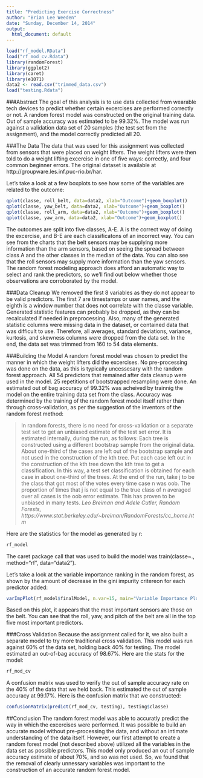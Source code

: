 ```yaml
---
title: "Predicting Exercise Correctness"
author: "Brian Lee Weeden"
date: "Sunday, December 14, 2014"
output:
  html_document: default
---
```

```r
load("rf_model.RData")
load("rf_mod_cv.Rdata")
library(randomForest)
library(ggplot2)
library(caret)
library(e1071)
data2 <- read.csv("trimmed_data.csv")
load("testing.Rdata")
```

###Abstract
The goal of this analysis is to use data collected from wearable tech devices to predict whether certain excercises are performed correctly or not.  A random forest model was constructed on the original training data.  Out of sample accuracy was estimated to be 99.32%.  The model was run against a validation data set of 20 samples (the test set from the assignment), and the model correctly predicted all 20.

###The Data
The data that was used for this assignment was collected from sensors that were placed on weight lifters.  The weight lifters were then told to do a weight lifting excercise in one of five ways: correctly, and four common beginner errors.  The original dataset is available at  http://groupware.les.inf.puc-rio.br/har.

Let's take a look at a few boxplots to see how some of the variables are related to the outcome:
```r
qplot(classe, roll_belt, data=data2, xlab="Outcome")+geom_boxplot()
qplot(classe, yaw_belt, data=data2, xlab="Outcome")+geom_boxplot()
qplot(classe, roll_arm, data=data2, xlab="Outcome")+geom_boxplot()
qplot(classe, yaw_arm, data=data2, xlab="Outcome")+geom_boxplot()
```

The outcomes are split into five classes, A-E.  A is the correct way of doing the excercise, and B-E are each classificatons of an incorrect way.  You can see from the charts that the belt sensors may be supplying more information than the arm sensors, based on seeing the spread between class A and the other classes in the median of the data.  You can also see that the roll sensors may supply more information than the yaw sensors.  The random forest modeling approach does afford an automatic way to select and rank the predictors, so we'll find out below whether those observations are corroborated by the model.

###Data Cleanup
We removed the first 8 variables as they do not appear to be valid predictors.  The first 7 are timestamps or user names, and the eighth is a window number that does not correlate with the classe variable.  Generated statistic features can probably be dropped, as they can be recalculated if needed in preprocessing.  Also, many of the generated statistic columns were missing data in the dataset, or contained data that was difficult to use. Therefore, all averages, standard deviations, variance, kurtosis, and skewness columns were dropped from the data set.  In the end, the data set was trimmed from 160 to 54 data elements.

###Building the Model
A random forest model was chosen to predict the manner in which the weight lifters did the excercises.  No pre-processing was done on the data, as this is typically uncessesary with the random forest approach.  All 54 predictors that remained after data cleanup were used in the model.  25 repetitions of bootstrapped resampling were done.  An estimated out of bag accuracy of 99.32% was acheived by trainnig the model on the entire training data set from the class.  Accuracy was determined by the training of the random forest model itself rather than through cross-validation, as per the suggestion of the inventors of the random forest method:

>In random forests, there is no need for cross-validation or a separate test set to get an unbiased estimate of the test set error. It is 
estimated internally, during the run, as follows:
Each tree is constructed using a different bootstrap sample from the original data. About one-third of the cases are left out of the bootstrap sample and not used in the construction of the kth tree.
Put each case left out in the construction of the kth tree down the kth tree to get a classification. In this way, a test set classification is obtained for each case in about one-third of the trees. At the end of the run, take j to be the class that got most of the votes every time case n was oob. The proportion of times that j is not equal to the true class of n averaged over all cases is the oob error estimate. This has proven to be unbiased in many tests.
<cite>Leo Breiman and Adele Cutler, Random Forests, https://www.stat.berkeley.edu/~breiman/RandomForests/cc_home.htm </cite>

Here are the statistics for the model as generated by r:
```r
rf_model
```

The caret package call that was used to build the model was train(classe~., method="rf", data="data2").

Let's take a look at the variable importance ranking in the random forest, as shown by the amount of decrease in the gini impurity critereon for each predictor added:
```r
varImpPlot(rf_model$finalModel, n.var=15, main="Variable Importance Plot")
```

Based on this plot, it appears that the most important sensors are those on the belt.  You can see that the roll, yaw, and pitch of the belt are all in the top five most important predictors.  

###Cross Validation
Because the assignment called for it, we also built a separate model to try more traditional cross validation.  This model was run against 60% of the data set, holding back 40% for testing.  The model estimated an out-of-bag accuracy of 98.67%.  Here are the stats for the model:
```r
rf_mod_cv
```

A confusion matrix was used to verify the out of sample accuracy rate on the 40% of the data that we held back.  This estimated the out of sample accuracy at 99.17%.  Here is the confusion matrix that we constructed:
```r
confusionMatrix(predict(rf_mod_cv, testing), testing$classe)
```

##Conclusion
The random forest model was able to accuratly predict the way in which the excercises were performed.  It was possible to build an accurate model without pre-processing the data, and without an intimate understanding of the data itself.  However, our first attempt to create a random forest model (not described above) utilized all the variables in the data set as possible predictors.  This model only produced an out of sample accuracy estimate of about 70%, and so was not used. So, we found that the removal of clearly unnessary variables was important to the construction of an accurate random forest model.